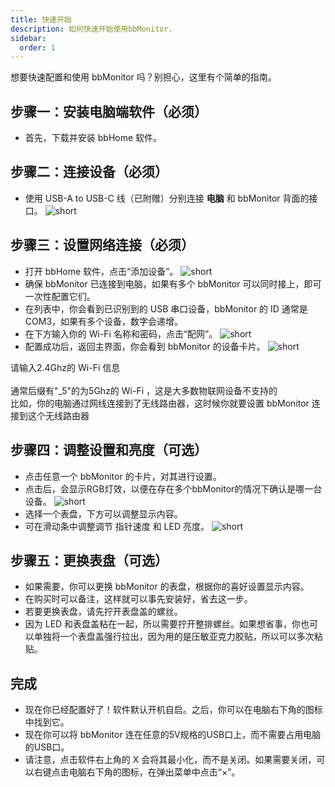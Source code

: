 ```yaml
---
title: 快速开始
description: 如何快速开始使用bbMonitor.
sidebar:
  order: 1
---
```


想要快速配置和使用 bbMonitor 吗？别担心，这里有个简单的指南。


## 步骤一：安装电脑端软件（必须）
- 首先，下载并安装 bbHome 软件。
<CardGrid>
  <LinkCard title="Windows版本" href="/bbMonitor/bbHome_1.1.4_x64-setup.exe" />
  <LinkCard style="opacity:0.5;" title="Linux版本(即将支持)" />
  <LinkCard style="opacity:0.5;" title="macOS版本(即将支持)" />
</CardGrid>

## 步骤二：连接设备（必须）
- 使用 USB-A to USB-C 线（已附赠）分别连接 **电脑** 和 bbMonitor 背面的接口。
![short](/images/bbMonitor/Connect.jpg)

## 步骤三：设置网络连接（必须）
- 打开 bbHome 软件，点击“添加设备”。
![short](/images/bbMonitor/Add.jpg)
- 确保 bbMonitor 已连接到电脑，如果有多个 bbMonitor 可以同时接上，即可一次性配置它们。
- 在列表中，你会看到已识别到的 USB 串口设备，bbMonitor 的 ID 通常是 COM3，如果有多个设备，数字会递增。
- 在下方输入你的 Wi-Fi 名称和密码，点击“配网”。
![short](/images/bbMonitor/Provision.jpg)
- 配置成功后，返回主界面，你会看到 bbMonitor 的设备卡片。
![short](/images/bbMonitor/Devices.jpg)

<Aside title="注意">
  请输入2.4Ghz的 Wi-Fi 信息<br></br>
  通常后缀有"_5"的为5Ghz的 Wi-Fi ，这是大多数物联网设备不支持的
</Aside>
<Aside title="确保你的电脑和 Wi-Fi 处于同一个局域网">
  比如，你的电脑通过网线连接到了无线路由器，这时候你就要设置 bbMonitor 连接到这个无线路由器
</Aside>

## 步骤四：调整设置和亮度（可选）
- 点击任意一个 bbMonitor 的卡片，对其进行设置。
- 点击后，会显示RGB灯效，以便在存在多个bbMonitor的情况下确认是哪一台设备。
![short](/images/bbMonitor/RGB.jpg)
- 选择一个表盘，下方可以调整显示内容。
- 可在滑动条中调整调节 指针速度 和 LED 亮度。
![short](/images/bbMonitor/Config.jpg)

## 步骤五：更换表盘（可选）
- 如果需要，你可以更换 bbMonitor 的表盘，根据你的喜好设置显示内容。
- 在购买时可以备注，这样就可以事先安装好，省去这一步。
- 若要更换表盘，请先拧开表盘盖的螺丝。
- 因为 LED 和表盘盖粘在一起，所以需要拧开整排螺丝。如果想省事，你也可以单独将一个表盘盖强行拉出，因为用的是压敏亚克力胶贴，所以可以多次粘贴。

## 完成
- 现在你已经配置好了！软件默认开机自启。之后，你可以在电脑右下角的图标中找到它。
- 现在你可以将 bbMonitor 连在任意的5V规格的USB口上，而不需要占用电脑的USB口。
- 请注意，点击软件右上角的 X 会将其最小化，而不是关闭。如果需要关闭，可以右键点击电脑右下角的图标，在弹出菜单中点击“×”。
